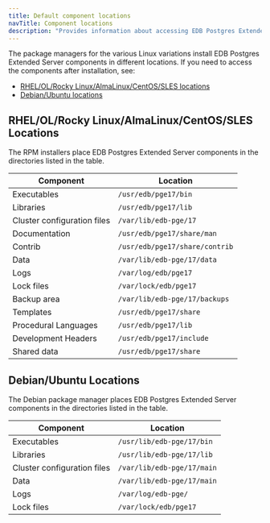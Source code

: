 ```yaml
---
title: Default component locations
navTitle: Component locations
description: "Provides information about accessing EDB Postgres Extended Server components after installation."
---
```


The package managers for the various Linux variations install EDB Postgres Extended Server components in different locations. If you need to access the components after installation, see:

- [RHEL/OL/Rocky Linux/AlmaLinux/CentOS/SLES locations](#rhelolrocky-linuxalmalinuxcentossles-locations)
- [Debian/Ubuntu locations](#debianubuntu-locations)

## RHEL/OL/Rocky Linux/AlmaLinux/CentOS/SLES Locations

The RPM installers place EDB Postgres Extended Server components in the directories listed in the table.

| Component                   | Location                       |
|-----------------------------|--------------------------------|
| Executables                 | `/usr/edb/pge17/bin`           |
| Libraries                   | `/usr/edb/pge17/lib`           |
| Cluster configuration files | `/var/lib/edb-pge/17`          |
| Documentation               | `/usr/edb/pge17/share/man`     |
| Contrib                     | `/usr/edb/pge17/share/contrib` |
| Data                        | `/var/lib/edb-pge/17/data`     |
| Logs                        | `/var/log/edb/pge17`           |
| Lock files                  | `/var/lock/edb/pge17`          |
| Backup area                 | `/var/lib/edb-pge/17/backups`  |
| Templates                   | `/usr/edb/pge17/share`         |
| Procedural Languages        | `/usr/edb/pge17/lib`           |
| Development Headers         | `/usr/edb/pge17/include`       |
| Shared data                 | `/usr/edb/pge17/share`         |

## Debian/Ubuntu Locations

The Debian package manager places EDB Postgres Extended Server components in the directories listed in the table.

| Component                   | Location                           |
|-----------------------------|------------------------------------|
| Executables                 | `/usr/lib/edb-pge/17/bin`          |
| Libraries                   | `/usr/lib/edb-pge/17/lib`          |
| Cluster configuration files | `/var/lib/edb-pge/17/main`         |
| Data                        | `/var/lib/edb-pge/17/main`         |
| Logs                        | `/var/log/edb-pge/`                |
| Lock files                  | `/var/lock/edb/pge17`              |
